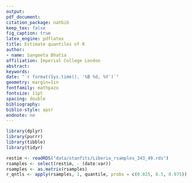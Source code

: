 ```yaml
---
output: 
pdf_document:
citation_package: natbib
keep_tex: false
fig_caption: true
latex_engine: pdflatex
title: Estimate quantiles of R 
author:
- name: Sangeeta Bhatia
affiliation: Imperial College London
abstract: 
keywords: 
date: "`r format(Sys.time(), '%B %d, %Y')`"
geometry: margin=1in
fontfamily: mathpazo
fontsize: 11pt
spacing: double
bibliography: 
biblio-style: apsr
endnote: no
---
```


```r
library(dplyr)
library(purrr)
library(tibble)
library(tidyr)
```

```r
restim <- readRDS("data/stanfits/Liberia_rsamples_343_49.rds")
rsamples <- select(restim, - (date:var))
rsamples <- as.matrix(rsamples)
r_qntls <- apply(rsamples, 1, quantile, probs = c(0.025, 0.5, 0.975))
```
